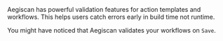 <Info>
  Aegiscan has powerful validation features for action templates and workflows.
  This helps users catch errors early in build time not runtime.

  You might have noticed that Aegiscan validates your workflows on `Save`.
</Info>
